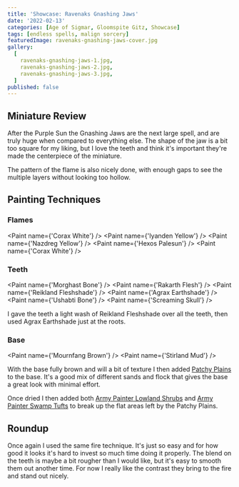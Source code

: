 ```yaml
---
title: 'Showcase: Ravenaks Gnashing Jaws'
date: '2022-02-13'
categories: [Age of Sigmar, Gloomspite Gitz, Showcase]
tags: [endless spells, malign sorcery]
featuredImage: ravenaks-gnashing-jaws-cover.jpg
gallery:
  [
    ravenaks-gnashing-jaws-1.jpg,
    ravenaks-gnashing-jaws-2.jpg,
    ravenaks-gnashing-jaws-3.jpg,
  ]
published: false
---
```


## Miniature Review

After the Purple Sun the Gnashing Jaws are the next large spell, and are truly huge when compared to everything else.
The shape of the jaw is a bit too square for my liking, but I love the teeth and think it's important they're made
the centerpiece of the miniature.

The pattern of the flame is also nicely done, with enough gaps to see the multiple layers without looking too hollow.

## Painting Techniques

### Flames
<Paint name={'Corax White'} />
<Paint name={'Iyanden Yellow'} />
<Paint name={'Nazdreg Yellow'} />
<Paint name={'Hexos Palesun'} />
<Paint name={'Corax White'} />

### Teeth
<Paint name={'Morghast Bone'} />
<Paint name={'Rakarth Flesh'} />
<Paint name={'Reikland Fleshshade'} />
<Paint name={'Agrax Earthshade'} />
<Paint name={'Ushabti Bone'} />
<Paint name={'Screaming Skull'} />

I gave the teeth a light wash of Reikland Fleshshade over all the teeth, then used Agrax Earthshade just at the roots.

### Base
<Paint name={'Mournfang Brown'} />
<Paint name={'Stirland Mud'} />

With the base fully brown and will a bit of texture I then added
[Patchy Plains](https://www.geekgamingscenics.com/collections/base-ready-range/products/lukes-aps-base-ready-patchy-plains)
to the base. It's a good mix of different sands and flock that gives the base a great look with minimal effort.

Once dried I then added both [Army Painter Lowland Shrubs](https://www.amazon.co.uk/gp/product/B086MBW9R9) and
[Army Painter Swamp Tufts](https://www.amazon.co.uk/gp/product/B07R8GZQYR) to break up the flat areas left by the
Patchy Plains.

## Roundup

Once again I used the same fire technique. It's just so easy and for how good it looks it's hard to invest so much
time doing it properly. The blend on the teeth is maybe a bit rougher than I would like, but it's easy to smooth them
out another time. For now I really like the contrast they bring to the fire and stand out nicely.